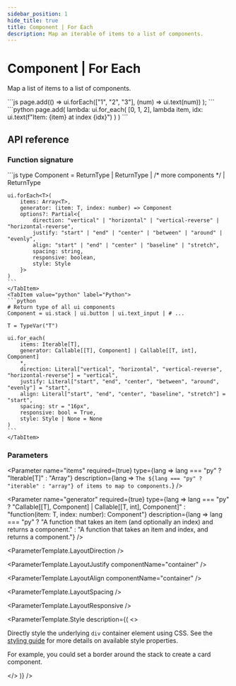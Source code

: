 ```yaml
---
sidebar_position: 1
hide_title: true
title: Component | For Each
description: Map an iterable of items to a list of components.
---
```



# Component | For Each

Map a list of items to a list of components.

<Tabs groupId="sdkLanguage">
  <TabItem value="node" label="TypeScript / JavaScript">
    ```js
    page.add(() =>
        ui.forEach(["1", "2", "3"], (num) => ui.text(num))
    );
    ```
  </TabItem>
  <TabItem value="python" label="Python">
    ```python
    page.add(
        lambda: ui.for_each(
            [0, 1, 2],
            lambda item, idx: ui.text(f"Item: {item} at index {idx}")
        )
    )
    ```
  </TabItem>
</Tabs>

## API reference

### Function signature

<Tabs groupId="sdkLanguage">
    <TabItem value="node" label="TypeScript / JavaScript">
    ```js
    type Component = ReturnType<typeof ui.textInput> | ReturnType<typeof ui.button> | /* more components */ | ReturnType<typeof ui.stack>

    ui.forEach<T>(
        items: Array<T>,
        generator: (item: T, index: number) => Component
        options?: Partial<{
            direction: "vertical" | "horizontal" | "vertical-reverse" | "horizontal-reverse",
            justify: "start" | "end" | "center" | "between" | "around" | "evenly",
            align: "start" | "end" | "center" | "baseline" | "stretch",
            spacing: string,
            responsive: boolean,
            style: Style
        }>
    )
    ```
    </TabItem>
    <TabItem value="python" label="Python">
    ```python
    # Return type of all ui components
    Component = ui.stack | ui.button | ui.text_input | # ...

    T = TypeVar("T")

    ui.for_each(
        items: Iterable[T],
        generator: Callable[[T], Component] | Callable[[T, int], Component]
        *,
        direction: Literal["vertical", "horizontal", "vertical-reverse", "horizontal-reverse"] = "vertical",
        justify: Literal["start", "end", "center", "between", "around", "evenly"] = "start",
        align: Literal["start", "end", "center", "baseline", "stretch"] = "start",
        spacing: str = "16px",
        responsive: bool = True,
        style: Style | None = None
    )
    ```
    </TabItem>
</Tabs>

### Parameters

<Parameter
    name="items"
    required={true}
    type={lang => lang === "py" ? "Iterable[T]" : "Array<T>"}
    description={lang => `The ${lang === "py" ? "iterable" : "array"} of items to map to components.`}
/>

<Parameter
    name="generator"
    required={true}
    type={lang => lang === "py" ? "Callable[[T], Component] | Callable[[T, int], Component]" : "function(item: T, index: number): Component"}
    description={lang => lang === "py" ? "A function that takes an item (and optionally an index) and returns a component." : "A function that takes an item and index, and returns a component."}
/>

<ParameterTemplate.LayoutDirection />

<ParameterTemplate.LayoutJustify
    componentName="container"
/>

<ParameterTemplate.LayoutAlign
    componentName="container"
/>

<ParameterTemplate.LayoutSpacing />

<ParameterTemplate.LayoutResponsive />

<ParameterTemplate.Style
    description={(
        <>
            <p>Directly style the underlying <code>div</code> container element using CSS. See the <a href="/guides/styling-your-app#styles">styling guide</a> for more details on available style properties.</p>
            <p>For example, you could set a border around the stack to create a card component.</p>
        </>
    )}
/>